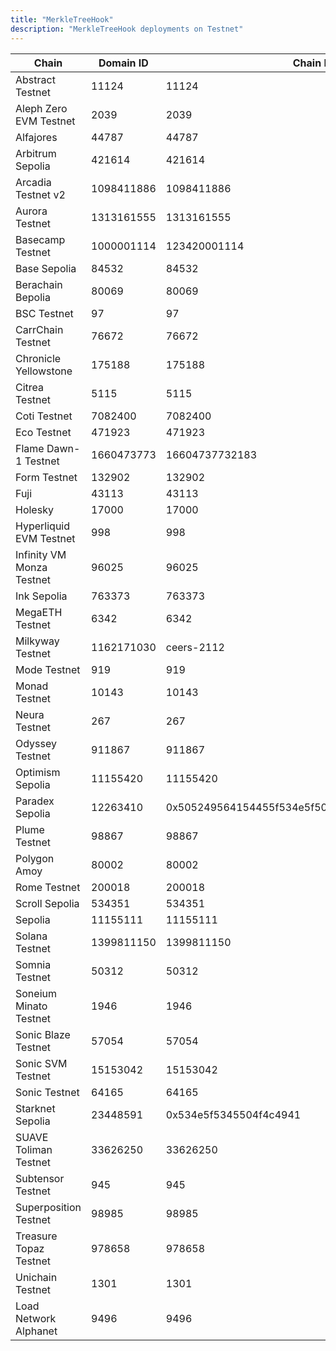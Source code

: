 ```yaml
---
title: "MerkleTreeHook"
description: "MerkleTreeHook deployments on Testnet"
---
```


| Chain | Domain ID | Chain ID | Address | Explorer |
|-------|-----------|----------|---------|----------|
| Abstract Testnet | 11124 | 11124 | `0x7fa6009b59F139813eA710dB5496976eE8D80E64` | [explorer.testnet.abs.xyz](https://explorer.testnet.abs.xyz/address/0x7fa6009b59F139813eA710dB5496976eE8D80E64) |
| Aleph Zero EVM Testnet | 2039 | 2039 | `0xB5fB1F5410a2c2b7deD462d018541383968cB01c` | [evm-explorer-testnet.alephzero.org](https://evm-explorer-testnet.alephzero.org/address/0xB5fB1F5410a2c2b7deD462d018541383968cB01c) |
| Alfajores | 44787 | 44787 | `0x221FA9CBaFcd6c1C3d206571Cf4427703e023FFa` | [explorer.celo.org](https://explorer.celo.org/alfajores/address/0x221FA9CBaFcd6c1C3d206571Cf4427703e023FFa) |
| Arbitrum Sepolia | 421614 | 421614 | `0xAD34A66Bf6dB18E858F6B686557075568c6E031C` | [sepolia.arbiscan.io](https://sepolia.arbiscan.io/address/0xAD34A66Bf6dB18E858F6B686557075568c6E031C) |
| Arcadia Testnet v2 | 1098411886 | 1098411886 | `0xEa7e618Bee8927fBb2fA20Bc41eE8DEA51838aAD` | [explorer.khalani.network](https://explorer.khalani.network/address/0xEa7e618Bee8927fBb2fA20Bc41eE8DEA51838aAD) |
| Aurora Testnet | 1313161555 | 1313161555 | `0x6d6a9bDDea1456673062633b7a4823dB13bDB9fb` | [explorer.testnet.aurora.dev](https://explorer.testnet.aurora.dev/address/0x6d6a9bDDea1456673062633b7a4823dB13bDB9fb) |
| Basecamp Testnet | 1000001114 | 123420001114 | `0x86abe4c3493A1eE0Aa42f0231b5594D42aBdA36e` | [basecamp.cloud.blockscout.com](https://basecamp.cloud.blockscout.com/address/0x86abe4c3493A1eE0Aa42f0231b5594D42aBdA36e) |
| Base Sepolia | 84532 | 84532 | `0x86fb9F1c124fB20ff130C41a79a432F770f67AFD` | [sepolia.basescan.org](https://sepolia.basescan.org/address/0x86fb9F1c124fB20ff130C41a79a432F770f67AFD) |
| Berachain Bepolia | 80069 | 80069 | `0x86abe4c3493A1eE0Aa42f0231b5594D42aBdA36e` | [bepolia.beratrail.io](https://bepolia.beratrail.io/address/0x86abe4c3493A1eE0Aa42f0231b5594D42aBdA36e) |
| BSC Testnet | 97 | 97 | `0xc6cbF39A747f5E28d1bDc8D9dfDAb2960Abd5A8f` | [testnet.bscscan.com](https://testnet.bscscan.com/address/0xc6cbF39A747f5E28d1bDc8D9dfDAb2960Abd5A8f) |
| CarrChain Testnet | 76672 | 76672 | `0xb3D796584fDeBE2321894eeF31e0C3ec52169C61` | [testnet.carrscan.io](https://testnet.carrscan.io/address/0xb3D796584fDeBE2321894eeF31e0C3ec52169C61) |
| Chronicle Yellowstone | 175188 | 175188 | `0x342B5630Ba1C1e4d3048E51Dad208201aF52692c` | [yellowstone-explorer.litprotocol.com](https://yellowstone-explorer.litprotocol.com/address/0x342B5630Ba1C1e4d3048E51Dad208201aF52692c) |
| Citrea Testnet | 5115 | 5115 | `0x783c4a0bB6663359281aD4a637D5af68F83ae213` | [explorer.testnet.citrea.xyz](https://explorer.testnet.citrea.xyz/address/0x783c4a0bB6663359281aD4a637D5af68F83ae213) |
| Coti Testnet | 7082400 | 7082400 | `0x413c74F3D034dB54A1ecfFbd0Ad74Cb25E59f579` | [testnet.cotiscan.io](https://testnet.cotiscan.io/address/0x413c74F3D034dB54A1ecfFbd0Ad74Cb25E59f579) |
| Eco Testnet | 471923 | 471923 | `0x86fb9F1c124fB20ff130C41a79a432F770f67AFD` | [eco-testnet.explorer.caldera.xyz](https://eco-testnet.explorer.caldera.xyz//address/0x86fb9F1c124fB20ff130C41a79a432F770f67AFD) |
| Flame Dawn-1 Testnet | 1660473773 | 16604737732183 | `0x843908541D24d9F6Fa30C8Bb1c39038C947D08fC` | [explorer.flame.dawn-1.astria.org](https://explorer.flame.dawn-1.astria.org/address/0x843908541D24d9F6Fa30C8Bb1c39038C947D08fC) |
| Form Testnet | 132902 | 132902 | `0xD5eB5fa3f470eBBB93a4A58C644c87031268a04A` | [sepolia-explorer.form.network](https://sepolia-explorer.form.network/address/0xD5eB5fa3f470eBBB93a4A58C644c87031268a04A) |
| Fuji | 43113 | 43113 | `0x9ff6ac3dAf63103620BBf76136eA1AFf43c2F612` | [testnet.snowtrace.io](https://testnet.snowtrace.io/address/0x9ff6ac3dAf63103620BBf76136eA1AFf43c2F612) |
| Holesky | 17000 | 17000 | `0x98AAE089CaD930C64a76dD2247a2aC5773a4B8cE` | [holesky.etherscan.io](https://holesky.etherscan.io/address/0x98AAE089CaD930C64a76dD2247a2aC5773a4B8cE) |
| Hyperliquid EVM Testnet | 998 | 998 | `0x1b33611fCc073aB0737011d5512EF673Bff74962` | [explorer.hyperlend.finance](https://explorer.hyperlend.finance/address/0x1b33611fCc073aB0737011d5512EF673Bff74962) |
| Infinity VM Monza Testnet | 96025 | 96025 | `0x8584590ad637C61C7cDF72eFF3381Ee1c3D1bC8E` | N/A |
| Ink Sepolia | 763373 | 763373 | `0x4fE19d49F45854Da50b6009258929613EC92C147` | [explorer-sepolia.inkonchain.com](https://explorer-sepolia.inkonchain.com/address/0x4fE19d49F45854Da50b6009258929613EC92C147) |
| MegaETH Testnet | 6342 | 6342 | `0x0C16e730090cb681460516428c3b2D1BBCB1b647` | [www.megaexplorer.xyz](https://www.megaexplorer.xyz/address/0x0C16e730090cb681460516428c3b2D1BBCB1b647) |
| Milkyway Testnet | 1162171030 | ceers-2112 | `0x726f757465725f706f73745f6469737061746368000000030000000000000001` | N/A |
| Mode Testnet | 919 | 919 | `0xf83416bA0491C8BC80Dad259Fc7C007bC57Bd766` | [testnet.modescan.io](https://testnet.modescan.io/address/0xf83416bA0491C8BC80Dad259Fc7C007bC57Bd766) |
| Monad Testnet | 10143 | 10143 | `0xE1CCB130389f687bf745Dd6dc05E50da17d9ea96` | [explorer.monad-testnet.category.xyz](https://explorer.monad-testnet.category.xyz/address/0xE1CCB130389f687bf745Dd6dc05E50da17d9ea96) |
| Neura Testnet | 267 | 267 | `0x36502C6e24C51ba4839c4c4A070aeB52E1adB672` | [testnet-blockscout.infra.neuraprotocol.io](https://testnet-blockscout.infra.neuraprotocol.io/address/0x36502C6e24C51ba4839c4c4A070aeB52E1adB672) |
| Odyssey Testnet | 911867 | 911867 | `0xFfa913705484C9BAea32Ffe9945BeA099A1DFF72` | [odyssey-explorer.ithaca.xyz](https://odyssey-explorer.ithaca.xyz/address/0xFfa913705484C9BAea32Ffe9945BeA099A1DFF72) |
| Optimism Sepolia | 11155420 | 11155420 | `0x86fb9F1c124fB20ff130C41a79a432F770f67AFD` | [sepolia-optimistic.etherscan.io](https://sepolia-optimistic.etherscan.io/address/0x86fb9F1c124fB20ff130C41a79a432F770f67AFD) |
| Paradex Sepolia | 12263410 | 0x505249564154455f534e5f504f54435f5345504f4c4941 | `0x03199cc7c5e3572eff65349a861e3618a91f335b3ec57693867b807fe3d0eb0d` | [voyager.testnet.paradex.trade](https://voyager.testnet.paradex.trade/address/0x03199cc7c5e3572eff65349a861e3618a91f335b3ec57693867b807fe3d0eb0d) |
| Plume Testnet | 98867 | 98867 | `0x0b9A4A46f50f91f353B8Aa0F3Ca80E35E253bDd8` | [testnet-explorer.plume.org](https://testnet-explorer.plume.org/address/0x0b9A4A46f50f91f353B8Aa0F3Ca80E35E253bDd8) |
| Polygon Amoy | 80002 | 80002 | `0xddf4C3e791caCaFd26D7fb275549739B38ae6e75` | [amoy.polygonscan.com](https://amoy.polygonscan.com/address/0xddf4C3e791caCaFd26D7fb275549739B38ae6e75) |
| Rome Testnet | 200018 | 200018 | `0x16C20625B11E0c8187Cc1B3e4ceedc35C48D8013` | [node1.testnet.romeprotocol.xyz](https://node1.testnet.romeprotocol.xyz:1000/address/0x16C20625B11E0c8187Cc1B3e4ceedc35C48D8013) |
| Scroll Sepolia | 534351 | 534351 | `0x863E8c26621c52ACa1849C53500606e73BA272F0` | [sepolia.scrollscan.dev](https://sepolia.scrollscan.dev//address/0x863E8c26621c52ACa1849C53500606e73BA272F0) |
| Sepolia | 11155111 | 11155111 | `0x4917a9746A7B6E0A57159cCb7F5a6744247f2d0d` | [sepolia.etherscan.io](https://sepolia.etherscan.io/address/0x4917a9746A7B6E0A57159cCb7F5a6744247f2d0d) |
| Solana Testnet | 1399811150 | 1399811150 | `75HBBLae3ddeneJVrZeyrDfv6vb7SMC3aCpBucSXS5aR` | [explorer.solana.com](https://explorer.solana.com?cluster=testnet/address/75HBBLae3ddeneJVrZeyrDfv6vb7SMC3aCpBucSXS5aR) |
| Somnia Testnet | 50312 | 50312 | `0x7d811da36c48cfDc7C445F14252F102bF06E3Fd7` | [shannon-explorer.somnia.network](https://shannon-explorer.somnia.network/address/0x7d811da36c48cfDc7C445F14252F102bF06E3Fd7) |
| Soneium Minato Testnet | 1946 | 1946 | `0xD5eB5fa3f470eBBB93a4A58C644c87031268a04A` | [explorer-testnet.soneium.org](https://explorer-testnet.soneium.org/address/0xD5eB5fa3f470eBBB93a4A58C644c87031268a04A) |
| Sonic Blaze Testnet | 57054 | 57054 | `0x843908541D24d9F6Fa30C8Bb1c39038C947D08fC` | [testnet.sonicscan.org](https://testnet.sonicscan.org/address/0x843908541D24d9F6Fa30C8Bb1c39038C947D08fC) |
| Sonic SVM Testnet | 15153042 | 15153042 | `6BaTtWPMpWdA6tHqdT2VbogC4XZ9QV5cNCYpBrx6WP7B` | [explorer.sonic.game](https://explorer.sonic.game/?cluster=testnet.v1/address/6BaTtWPMpWdA6tHqdT2VbogC4XZ9QV5cNCYpBrx6WP7B) |
| Sonic Testnet | 64165 | 64165 | `0x086E902d2f99BcCEAa28B31747eC6Dc5fd43B1bE` | [testnet.soniclabs.com](https://testnet.soniclabs.com/address/0x086E902d2f99BcCEAa28B31747eC6Dc5fd43B1bE) |
| Starknet Sepolia | 23448591 | 0x534e5f5345504f4c4941 | `0x01eff3a364cb5ec3ebef9267d0cc3ebcb22cb983af981d7c128fc8bad30b6bc2` | [sepolia.voyager.online](https://sepolia.voyager.online/address/0x01eff3a364cb5ec3ebef9267d0cc3ebcb22cb983af981d7c128fc8bad30b6bc2) |
| SUAVE Toliman Testnet | 33626250 | 33626250 | `0xD5eB5fa3f470eBBB93a4A58C644c87031268a04A` | [explorer.toliman.suave.flashbots.net](https://explorer.toliman.suave.flashbots.net/address/0xD5eB5fa3f470eBBB93a4A58C644c87031268a04A) |
| Subtensor Testnet | 945 | 945 | `0x342B5630Ba1C1e4d3048E51Dad208201aF52692c` | N/A |
| Superposition Testnet | 98985 | 98985 | `0x4926a10788306D84202A2aDbd290b7743146Cc17` | [testnet-explorer.superposition.so](https://testnet-explorer.superposition.so/address/0x4926a10788306D84202A2aDbd290b7743146Cc17) |
| Treasure Topaz Testnet | 978658 | 978658 | `0x7fa6009b59F139813eA710dB5496976eE8D80E64` | [topaz.treasurescan.io](https://topaz.treasurescan.io/address/0x7fa6009b59F139813eA710dB5496976eE8D80E64) |
| Unichain Testnet | 1301 | 1301 | `0x086E902d2f99BcCEAa28B31747eC6Dc5fd43B1bE` | [unichain-sepolia.blockscout.com](https://unichain-sepolia.blockscout.com/address/0x086E902d2f99BcCEAa28B31747eC6Dc5fd43B1bE) |
| Load Network Alphanet | 9496 | 9496 | `0xE1CCB130389f687bf745Dd6dc05E50da17d9ea96` | [explorer.load.network](https://explorer.load.network/address/0xE1CCB130389f687bf745Dd6dc05E50da17d9ea96) |

